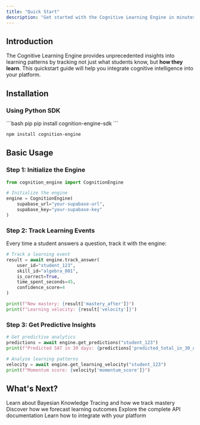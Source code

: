 ```yaml
---
title: "Quick Start"
description: "Get started with the Cognitive Learning Engine in minutes"
---
```


## Introduction

The Cognitive Learning Engine provides unprecedented insights into learning patterns by tracking not just what students know, but **how they learn**. This quickstart guide will help you integrate cognitive intelligence into your platform.

## Installation

### Using Python SDK

<CodeGroup>
```bash pip
pip install cognition-engine-sdk
```

```bash npm
npm install cognition-engine
```
</CodeGroup>

## Basic Usage

### Step 1: Initialize the Engine

```python
from cognition_engine import CognitionEngine

# Initialize the engine
engine = CognitionEngine(
    supabase_url="your-supabase-url",
    supabase_key="your-supabase-key"
)
```

### Step 2: Track Learning Events

Every time a student answers a question, track it with the engine:

```python
# Track a learning event
result = await engine.track_answer(
    user_id="student_123",
    skill_id="algebra_001",
    is_correct=True,
    time_spent_seconds=45,
    confidence_score=4
)

print(f"New mastery: {result['mastery_after']}")
print(f"Learning velocity: {result['velocity']}")
```

### Step 3: Get Predictive Insights

```python
# Get predictive analytics
predictions = await engine.get_predictions("student_123")
print(f"Predicted SAT in 30 days: {predictions['predicted_total_in_30_days']}")

# Analyze learning patterns
velocity = await engine.get_learning_velocity("student_123")
print(f"Momentum score: {velocity['momentum_score']}")
```

## What's Next?

<CardGroup cols={2}>
  <Card
    title="Understanding BKT"
    icon="waveform-lines"
    href="/guides/bkt"
  >
    Learn about Bayesian Knowledge Tracing and how we track mastery
  </Card>
  <Card
    title="Predictive Analytics"
    icon="crystal-ball"
    href="/guides/predictions"
  >
    Discover how we forecast learning outcomes
  </Card>
  <Card
    title="API Reference"
    icon="code"
    href="/api/introduction"
  >
    Explore the complete API documentation
  </Card>
  <Card
    title="Integration Guide"
    icon="plug"
    href="/guides/integration"
  >
    Learn how to integrate with your platform
  </Card>
</CardGroup>
